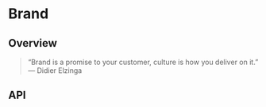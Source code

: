 
<Meta of={BrandStories} />

# Brand

<ResourceLinks
  sourceCode="https://github.com/cultureamp/kaizen-design-system/tree/main/packages/components/src/Brand"
  figma="https://www.figma.com/file/ZRfnoNUXbGZv4eVWLbF4Az/%F0%9F%96%BC%EF%B8%8F-Component-Gallery?type=design&node-id=5-353&mode=design&t=VzrsL0wR4yiimjBa-0"
  designGuidelines="https://cultureamp.atlassian.net/wiki/spaces/DesignSystem/pages/3065021567/Brand"
  className="!mb-8"
/>


<Installation
  installCommand="yarn add @kaizen/components"
  importStatement='import { Brand } from "@kaizen/components"'
/>

## Overview

> “Brand is a promise to your customer, culture is how you deliver on it.”
> — Didier Elzinga

<Canvas of={BrandStories.Playground} />
<Controls of={BrandStories.Playground} />

## API

<DocsStory of={BrandStories.Variants} />

